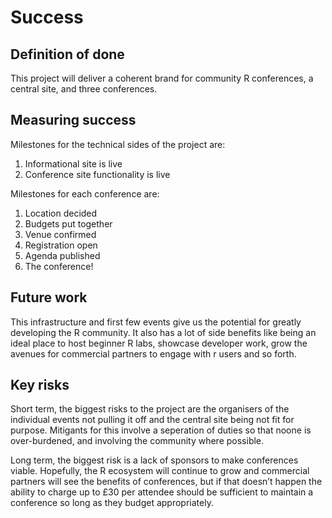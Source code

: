 # Success
<!-- 
Projects should have a definition of done that is measurable, and a thorough understanding going in of what the risks are to delivery 
-->

## Definition of done
<!-- 
What does success look like? 
-->
This project will deliver a coherent brand for community R conferences, a central site, and three conferences.

## Measuring success
<!-- 
How will we know when success is achieved, what markers can we use along the way 
-->
Milestones for the technical sides of the project are:

  1. Informational site is live
  2. Conference site functionality is live

Milestones for each conference are:
  
  1. Location decided
  2. Budgets put together
  3. Venue confirmed
  4. Registration open
  5. Agenda published
  6. The conference!
  
## Future work
<!-- 
How could this be extended / developed in the future by yourself and/or the community in general?
-->
This infrastructure and first few events give us the potential for greatly developing the R community. It also has a lot of side benefits like being an ideal place to host beginner R labs, showcase developer work, grow the avenues for commercial partners to engage with r users and so forth.

## Key risks
<!-- 
What sort of things could come up that can delay or break the project?

 - [ ] People
 - [ ] Processes
 - [ ] Tooling & Technology
 - [ ] Costs

-->

Short term, the biggest risks to the project are the organisers of the individual events not pulling it off and the central site being not fit for purpose. Mitigants for this involve a seperation of duties so that noone is over-burdened, and involving the community where possible.

Long term, the biggest risk is a lack of sponsors to make conferences viable.  Hopefully, the R ecosystem will continue to grow and commercial partners will see the benefits of conferences, but if that doesn't happen the ability to charge up to £30 per attendee should be sufficient to maintain a conference so long as they budget appropriately.